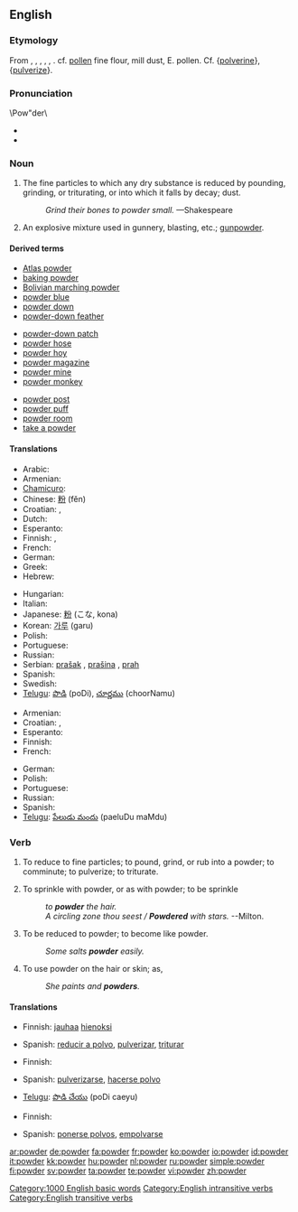 ==English==
{{wikipedia}}

===Etymology===
From {{etyl|ang|en}} {{term|poudre||lang=ang}}, {{term|pouldre||lang=ang}}, {{etyl|fro}} {{term|poudre||lang=fro}}, {{term|poldre||lang=fro}}, {{term|puldre||lang=fro}}, {{etyl|la}} {{term|pulvis||lang=la|dust, powder}}. cf. [[pollen]] fine flour, mill dust, E. pollen. Cf. {[[polverine]]}, {[[pulverize]]}.

===Pronunciation===
\Pow"der\
* {{audio|en-us-powder.ogg|Audio (US)}}
* {{rhymes|aʊdə(r)}}

===Noun===
{{en-noun|s|-}}

# The fine particles to which any dry substance is reduced by pounding, grinding, or triturating, or into which it falls by decay; dust.
#: ''Grind their bones to powder small.''  &mdash;Shakespeare
# An explosive mixture used in gunnery, blasting, etc.; [[gunpowder]].

====Derived terms====
{{rel-top3|Terms derived from powder (noun)}}
* [[Atlas powder]]
* [[baking powder]]
* [[Bolivian marching powder]]
* [[powder blue]]
* [[powder down]]
* [[powder-down feather]]
{{rel-mid3}}
* [[powder-down patch]]
* [[powder hose]]
* [[powder hoy]]
* [[powder magazine]]
* [[powder mine]]
* [[powder monkey]]
{{rel-mid3}}
* [[powder post]]
* [[powder puff]]
* [[powder room]]
* [[take a powder]]
{{rel-bottom}}

====Translations====
{{trans-top|dust}}
* Arabic: {{Arab|[[مسحوق]]}} {{IPAchar|(masħūq)}} {{m}}
* Armenian: {{t-|hy|փոշի|tr=p'oši|xs=Armenian}}
* [[Chamicuro]]: {{tø|ccc|ijpe}}
* Chinese: [[粉]] (fěn)
* Croatian: {{t-|hr|prah|m|alt=prȃh}}, {{t-|hr|prašina|f|alt=pràšina}}
* Dutch: {{t-|nl|poeder|m}}
* Esperanto: {{t|eo|pulvoro}}
* Finnish: {{t+|fi|jauhe}}, {{t+|fi|pulveri}}
* French: {{t+|fr|poudre|m}}
* German: {{t+|de|Puder|m}}
* Greek: {{t+|el|σκόνη|sc=Grek}}
* Hebrew: {{t+|he|אבקה|f|tr=avka|sc=Hebr}}
{{trans-mid}}
* Hungarian: {{t+|hu|por}}
* Italian: {{t+|it|polvere|m}}
* Japanese: [[粉]] (こな, kona)
* Korean: [[가루]] (garu)
* Polish: {{t+|pl|proszek|m}}
* Portuguese: {{t+|pt|pó|m}}
* Russian: {{t+|ru|порошок|m|tr=porošók|sc=Cyrl}}
* Serbian: [[prašak]] {{m}}, [[prašina]] {{f}}, [[prah]] {{m}}
* Spanish: {{t+|es|polvo|m}}
* Swedish: {{t-|sv|puder|c}}
* [[Telugu]]: [[పొడి]] (poDi), [[చూర్ణము]] (choorNamu)
{{trans-bottom}}

{{trans-top|gunpowder}}
* Armenian: {{t-|hy|վառոդ|tr=vaṙod|xs=Armenian}}
* Croatian: {{t+|hr|barut|m|alt=bárut}}, {{t|hr|puščani prah|m|alt=pùščanī prȃh}}
* Esperanto: {{t|eo|pulvo}}
* Finnish: {{t-|fi|ruuti}}
* French: {{t+|fr|poudre|m}}
{{trans-mid}}
* German: {{t+|de|Schießpulver|n}}
* Polish: {{t+|pl|proch|m}}
* Portuguese: {{t+|pt|pólvora|f}}
* Russian: {{t+|ru|порох|m|tr=pórox|sc=Cyrl}}
* Spanish: {{t+|es|pólvora|f}}
* [[Telugu]]: [[పేలుడు మందు]] (paeluDu maMdu)
{{trans-bottom}}

===Verb===
{{en-verb}}

# {{transitive}} To reduce to fine particles; to pound, grind, or rub into a powder; to comminute; to pulverize; to triturate.
# {{transitive}} To sprinkle with powder, or as with powder; to be sprinkle
#: ''to '''powder''' the hair.''
#: ''A circling zone thou seest / '''Powdered''' with stars.'' --Milton.
# {{intransitive}} To be reduced to powder; to become like powder.
#: ''Some salts '''powder''' easily.''
# {{intransitive}} To use powder on the hair or skin; as,
#: ''She paints and '''powders'''.''

====Translations====
{{trans-top|To reduce to fine particles}}
* Finnish: [[jauhaa]] [[hieno|hienoksi]]
{{trans-mid}}
* Spanish: [[reducir a polvo]], [[pulverizar]], [[triturar]]
{{trans-bottom}}

{{trans-top|To sprinkle with powder}}
* Finnish: {{t-|fi|sirotella}}
{{trans-mid}}
{{trans-bottom}}

{{trans-top|To be reduced to powder}}
* Spanish: [[pulverizarse]], [[hacerse polvo]]
{{trans-mid}}
* [[Telugu]]: [[పొడి చేయు]] (poDi caeyu)
{{trans-bottom}}

{{trans-top|To use powder on the hair or skin}}
* Finnish: {{t-|fi|puuteroida}}
{{trans-mid}}
* Spanish: [[ponerse polvos]], [[empolvarse]]
{{trans-bottom}}

[[Category:1000 English basic words]]
[[Category:English intransitive verbs]]
[[Category:English transitive verbs]]

[[ar:powder]]
[[de:powder]]
[[fa:powder]]
[[fr:powder]]
[[ko:powder]]
[[io:powder]]
[[id:powder]]
[[it:powder]]
[[kk:powder]]
[[hu:powder]]
[[nl:powder]]
[[ru:powder]]
[[simple:powder]]
[[fi:powder]]
[[sv:powder]]
[[ta:powder]]
[[te:powder]]
[[vi:powder]]
[[zh:powder]]